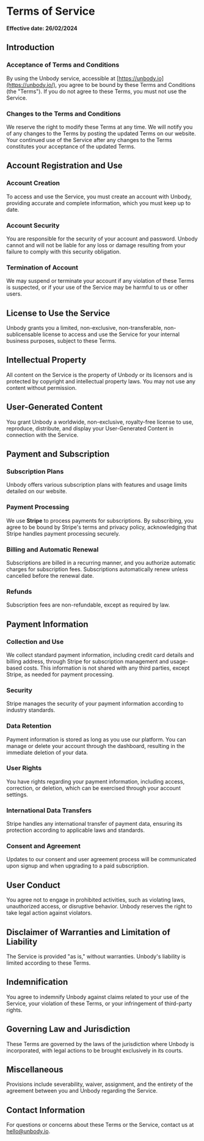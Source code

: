# Terms of Service
**Effective date: 26/02/2024**

## Introduction

### Acceptance of Terms and Conditions

By using the Unbody service, accessible at [https://unbody.io](https://unbody.io/), you agree to be bound by these Terms and Conditions (the "Terms"). If you do not agree to these Terms, you must not use the Service.

### Changes to the Terms and Conditions

We reserve the right to modify these Terms at any time. We will notify you of any changes to the Terms by posting the updated Terms on our website. Your continued use of the Service after any changes to the Terms constitutes your acceptance of the updated Terms.

## Account Registration and Use

### Account Creation

To access and use the Service, you must create an account with Unbody, providing accurate and complete information, which you must keep up to date.

### Account Security

You are responsible for the security of your account and password. Unbody cannot and will not be liable for any loss or damage resulting from your failure to comply with this security obligation.

### Termination of Account

We may suspend or terminate your account if any violation of these Terms is suspected, or if your use of the Service may be harmful to us or other users.

## License to Use the Service

Unbody grants you a limited, non-exclusive, non-transferable, non-sublicensable license to access and use the Service for your internal business purposes, subject to these Terms.

## Intellectual Property

All content on the Service is the property of Unbody or its licensors and is protected by copyright and intellectual property laws. You may not use any content without permission.

## User-Generated Content

You grant Unbody a worldwide, non-exclusive, royalty-free license to use, reproduce, distribute, and display your User-Generated Content in connection with the Service.

## Payment and Subscription

### Subscription Plans

Unbody offers various subscription plans with features and usage limits detailed on our website.

### Payment Processing

We use **Stripe** to process payments for subscriptions. By subscribing, you agree to be bound by Stripe's terms and privacy policy, acknowledging that Stripe handles payment processing securely.

### Billing and Automatic Renewal

Subscriptions are billed in a recurring manner, and you authorize automatic charges for subscription fees. Subscriptions automatically renew unless cancelled before the renewal date.

### Refunds

Subscription fees are non-refundable, except as required by law.

## Payment Information

### Collection and Use

We collect standard payment information, including credit card details and billing address, through Stripe for subscription management and usage-based costs. This information is not shared with any third parties, except Stripe, as needed for payment processing.

### Security

Stripe manages the security of your payment information according to industry standards.

### Data Retention

Payment information is stored as long as you use our platform. You can manage or delete your account through the dashboard, resulting in the immediate deletion of your data.

### User Rights

You have rights regarding your payment information, including access, correction, or deletion, which can be exercised through your account settings.

### International Data Transfers

Stripe handles any international transfer of payment data, ensuring its protection according to applicable laws and standards.

### Consent and Agreement

Updates to our consent and user agreement process will be communicated upon signup and when upgrading to a paid subscription.

## User Conduct

You agree not to engage in prohibited activities, such as violating laws, unauthorized access, or disruptive behavior. Unbody reserves the right to take legal action against violators.

## Disclaimer of Warranties and Limitation of Liability

The Service is provided "as is," without warranties. Unbody's liability is limited according to these Terms.

## Indemnification

You agree to indemnify Unbody against claims related to your use of the Service, your violation of these Terms, or your infringement of third-party rights.

## Governing Law and Jurisdiction

These Terms are governed by the laws of the jurisdiction where Unbody is incorporated, with legal actions to be brought exclusively in its courts.

## Miscellaneous

Provisions include severability, waiver, assignment, and the entirety of the agreement between you and Unbody regarding the Service.

## Contact Information

For questions or concerns about these Terms or the Service, contact us at hello@unbody.io.
